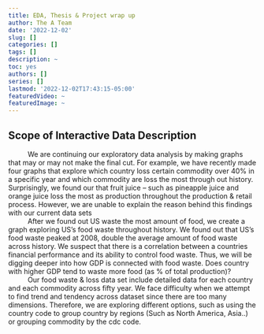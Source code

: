 ```yaml
---
title: EDA, Thesis & Project wrap up
author: The A Team
date: '2022-12-02'
slug: []
categories: []
tags: []
description: ~
toc: yes
authors: []
series: []
lastmod: '2022-12-02T17:43:15-05:00'
featuredVideo: ~
featuredImage: ~
---
```


## Scope of Interactive Data Description 


|           We are continuing our exploratory data analysis by making graphs that may or may not make the final cut. For example, we have recently made four graphs that explore which country loss certain commodity over 40% in a specific year and which commodity are loss the most through out history. Surprisingly, we found our that fruit juice – such as pineapple juice and orange juice loss the most as production throughout the production & retail process. However, we are unable to explain the reason behind this findings with our current data sets

|           After we found out US waste the most amount of food, we create a graph exploring US’s food waste throughout history. We found out that US’s food waste peaked at 2008, double the average amount of food waste across history. We suspect that there is a correlation between a countries financial performance and its ability to control food waste. Thus, we will be digging deeper into how GDP is connected with food waste. Does country with higher GDP tend to waste more food (as % of total production)? 

|           Our food waste & loss data set include detailed data for each country and each commodity across fifty year. We face difficulty when we attempt to find trend and tendency across dataset since there are too many dimensions. Therefore, we are exploring different options, such as using the country code to group country by regions (Such as North America, Asia..) or grouping commodity by the cdc code. 
